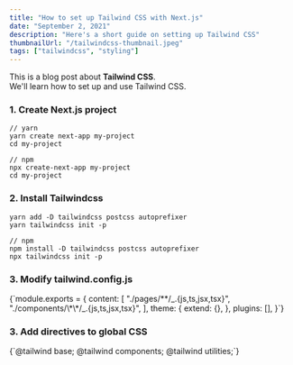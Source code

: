 ```yaml
---
title: "How to set up Tailwind CSS with Next.js"
date: "September 2, 2021"
description: "Here's a short guide on setting up Tailwind CSS"
thumbnailUrl: "/tailwindcss-thumbnail.jpeg"
tags: ["tailwindcss", "styling"]
---
```


<div>
  This is a blog post about <strong>Tailwind CSS</strong>. <br />
  We'll learn how to set up and use Tailwind CSS.
</div>

### 1. Create Next.js project

```
// yarn
yarn create next-app my-project
cd my-project
```

```
// npm
npx create-next-app my-project
cd my-project
```

### 2. Install Tailwindcss

```
yarn add -D tailwindcss postcss autoprefixer
yarn tailwindcss init -p
```

```
// npm
npm install -D tailwindcss postcss autoprefixer
npx tailwindcss init -p
```

### 3. Modify tailwind.config.js

<SyntaxHighlighter language="javascript">
  {`module.exports = {
  content: [
    "./pages/**/_.{js,ts,jsx,tsx}",
    "./components/\*\*/_.{js,ts,jsx,tsx}",
  ],
  theme: {
  extend: {},
  },
  plugins: [],
}`}
</SyntaxHighlighter>

### 3. Add directives to global CSS

<SyntaxHighlighter language="css">
  {`@tailwind base;
@tailwind components;
@tailwind utilities;`}
</SyntaxHighlighter>
